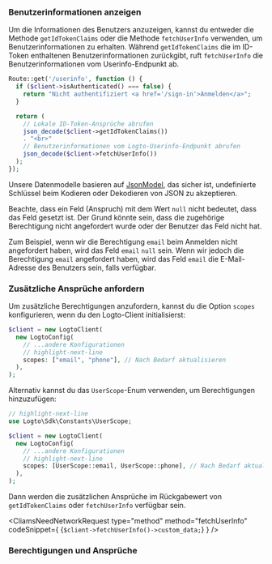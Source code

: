 

### Benutzerinformationen anzeigen

Um die Informationen des Benutzers anzuzeigen, kannst du entweder die Methode `getIdTokenClaims` oder die Methode `fetchUserInfo` verwenden, um Benutzerinformationen zu erhalten. Während `getIdTokenClaims` die im ID-Token enthaltenen Benutzerinformationen zurückgibt, ruft `fetchUserInfo` die Benutzerinformationen vom Userinfo-Endpunkt ab.

```php title="index.php"
Route::get('/userinfo', function () {
  if ($client->isAuthenticated() === false) {
    return "Nicht authentifiziert <a href='/sign-in'>Anmelden</a>";
  }

  return (
    // Lokale ID-Token-Ansprüche abrufen
    json_decode($client->getIdTokenClaims())
    . "<br>"
    // Benutzerinformationen vom Logto-Userinfo-Endpunkt abrufen
    json_decode($client->fetchUserInfo())
  );
});
```

Unsere Datenmodelle basieren auf [JsonModel](https://github.com/logto-io/php/blob/master/docs/api/classes/Logto/Sdk/Models/JsonModel.md), das sicher ist, undefinierte Schlüssel beim Kodieren oder Dekodieren von JSON zu akzeptieren.

Beachte, dass ein Feld (Anspruch) mit dem Wert `null` nicht bedeutet, dass das Feld gesetzt ist. Der Grund könnte sein, dass die zugehörige Berechtigung nicht angefordert wurde oder der Benutzer das Feld nicht hat.

Zum Beispiel, wenn wir die Berechtigung `email` beim Anmelden nicht angefordert haben, wird das Feld `email` `null` sein. Wenn wir jedoch die Berechtigung `email` angefordert haben, wird das Feld `email` die E-Mail-Adresse des Benutzers sein, falls verfügbar.

### Zusätzliche Ansprüche anfordern

<FindUserInfoMissing method="getIdTokenClaims" />

<ScopesAndClaimsIntroduction />

Um zusätzliche Berechtigungen anzufordern, kannst du die Option `scopes` konfigurieren, wenn du den Logto-Client initialisierst:

```php title="index.php"
$client = new LogtoClient(
  new LogtoConfig(
    // ...andere Konfigurationen
    // highlight-next-line
    scopes: ["email", "phone"], // Nach Bedarf aktualisieren
  ),
);
```

Alternativ kannst du das `UserScope`-Enum verwenden, um Berechtigungen hinzuzufügen:

```php title="index.php"
// highlight-next-line
use Logto\Sdk\Constants\UserScope;

$client = new LogtoClient(
  new LogtoConfig(
    // ...andere Konfigurationen
    // highlight-next-line
    scopes: [UserScope::email, UserScope::phone], // Nach Bedarf aktualisieren
  ),
);
```

Dann werden die zusätzlichen Ansprüche im Rückgabewert von `getIdTokenClaims` oder `fetchUserInfo` verfügbar sein.

<CliamsNeedNetworkRequest
  type="method"
  method="fetchUserInfo"
  codeSnippet={
    <CodeBlock
      language="php"
      title="index.php"
    >{`$client->fetchUserInfo()->custom_data;`}</CodeBlock>
  }
/>

### Berechtigungen und Ansprüche

<ScopesAndClaims />
